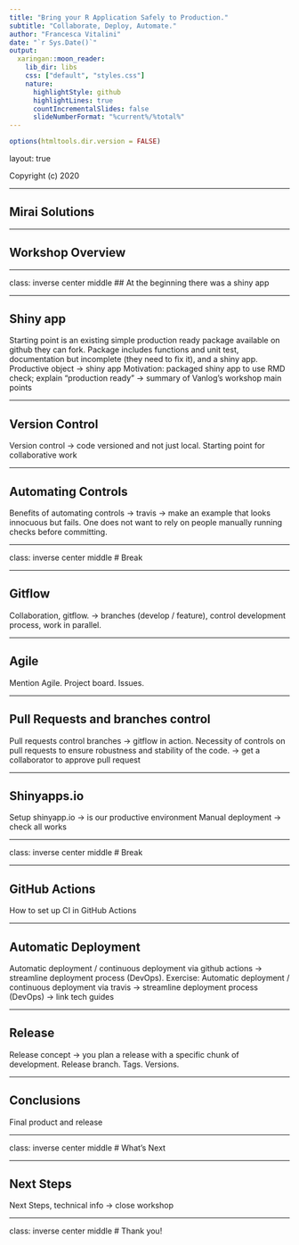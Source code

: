 ```yaml
---
title: "Bring your R Application Safely to Production."
subtitle: "Collaborate, Deploy, Automate."
author: "Francesca Vitalini"
date: "`r Sys.Date()`"
output:
  xaringan::moon_reader:
    lib_dir: libs
    css: ["default", "styles.css"]
    nature:
      highlightStyle: github
      highlightLines: true
      countIncrementalSlides: false
      slideNumberFormat: "%current%/%total%"
---
```


```r
options(htmltools.dir.version = FALSE)
```

layout: true

<div class="my-footer"><span>Copyright (c) 2020</span></div> 

---

## Mirai Solutions

---

## Workshop Overview

---

class: inverse center middle
## At the beginning there was a shiny app

---

## Shiny app

Starting point is an existing simple production ready package available on github they can fork. Package includes functions and unit test, documentation but incomplete (they need to fix it), and a shiny app. Productive object → shiny app
Motivation: packaged shiny app to use RMD check; explain “production ready” → summary of Vanlog’s workshop main points

---

## Version Control

Version control → code versioned and not just local. Starting point for collaborative work

---

## Automating Controls

Benefits of automating controls → travis → make an example that looks innocuous but fails. One does not want to rely on people manually running checks before committing.

---

class: inverse center middle
# Break

---

## Gitflow

Collaboration, gitflow. → branches (develop / feature), control development process, work in parallel. 

---

## Agile

Mention Agile. Project board. Issues.

---

## Pull Requests and branches control

Pull requests control branches → gitflow in action. Necessity of controls on pull requests to ensure robustness and stability of the code. → get a collaborator to approve pull request

---

## Shinyapps.io

Setup shinyapp.io → is our productive environment
Manual deployment → check all works

---

class: inverse center middle
# Break

---

## GitHub Actions

How to set up CI in GitHub Actions

---

## Automatic Deployment

Automatic deployment / continuous deployment via github actions → streamline deployment process (DevOps). Exercise: Automatic deployment / continuous deployment via travis → streamline deployment process (DevOps) → link tech guides

---

## Release

Release concept → you plan a release with a specific chunk of development. Release branch. Tags. Versions.

---

## Conclusions

Final product and release

---

class: inverse center middle
# What's Next

---

## Next Steps

Next Steps, technical info → close workshop

---

class: inverse center middle
# Thank you!
